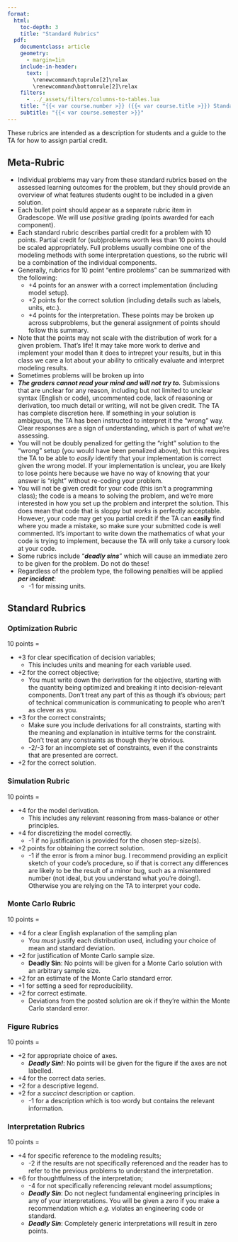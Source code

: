 ```yaml
---
format:
  html:
    toc-depth: 3
    title: "Standard Rubrics"
  pdf:
    documentclass: article
    geometry:
      - margin=1in  
    include-in-header:
      text: |
        \renewcommand\toprule[2]\relax
        \renewcommand\bottomrule[2]\relax
    filters:
      - ../_assets/filters/columns-to-tables.lua
    title: "{{< var course.number >}} ({{< var course.title >}}) Standard Rubric"
    subtitle: "{{< var course.semester >}}"
---
```


These rubrics are intended as a description for students and a guide to the TA for how to assign partial credit. 

## Meta-Rubric

- Individual problems may vary from these standard rubrics based on the assessed learning outcomes for the problem, but they should provide an overview of what features students ought to be included in a given solution.
- Each bullet point should appear as a separate rubric item in Gradescope. We will use *positive* grading (points awarded for each component).
- Each standard rubric describes partial credit for a problem with 10 points. Partial credit for (sub)problems worth less than 10 points should be scaled appropriately. Full problems usually combine one of the modeling methods with some interpretation questions, so the rubric will be a combination of the individual components.
- Generally, rubrics for 10 point "entire problems" can be summarized with the following:
    - +4 points for an answer with a correct implementation (including model setup).
    - +2 points for the correct solution (including details such as labels, units, etc.).
    - +4 points for the interpretation.
  These points may be broken up across subproblems, but the general assignment of points should follow this summary.
- Note that the points may not scale with the distribution of work for a given problem. That's life! It may take more work to derive and implement your model than it does to intrepret your results, but in this class we care a lot about your ability to critically evaluate and interpret modeling results.
- Sometimes problems will be broken up into 
- ***The graders cannot read your mind and will not try to.*** Submissions that are unclear for any reason, including but not limited to unclear syntax (English or code), uncommented code, lack of reasoning or derivation, too much detail or writing, will not be given credit. The TA has complete discretion here. If something in your solution is ambiguous, the TA has been instructed to interpret it the "wrong" way. Clear responses are a sign of understanding, which is part of what we're assessing.
- You will not be doubly penalized for getting the "right" solution to the "wrong" setup (you would have been penalized above), but this requires the TA to be able to *easily* identify that your implementation is correct given the wrong model. If your implementation is unclear, you are likely to lose points here because we have no way of knowing that your answer is "right" without re-coding your problem. 
- You will not be given credit for your code (this isn't a programming class); the code is a means to solving the problem, and we're more interested in how you set up the problem and interpret the solution.  This does mean that code that is sloppy but *works* is perfectly acceptable. However, your code may get you partial credit if the TA can **easily** find where you made a mistake, so make sure your submitted code is well commented. It's important to write down the mathematics of what your code is trying to implement, because the TA will only take a cursory look at your code.
- Some rubrics include "***deadly sins***" which will cause an immediate zero to be given for the problem. Do not do these!
- Regardless of the problem type, the following penalties will be applied ***per incident***:
    - -1 for missing units.

## Standard Rubrics

### Optimization Rubric

10 points =

- +3 for clear specification of decision variables;
    - This includes units and meaning for each variable used.
- +2 for the correct objective;
    - You must write down the derivation for the objective, starting with the quantity being optimized and breaking it into decision-relevant components. Don't treat any part of this as though it's obvious; part of technical communication is communicating to people who aren't as clever as you.
- +3 for the correct constraints;
    - Make sure you include derivations for all constraints, starting with the meaning and explanation in intuitive terms for the constraint. Don't treat any constraints as though they're obvious.
    - -2/-3 for an incomplete set of constraints, even if the constraints that are presented are correct.
- +2 for the correct solution.

### Simulation Rubric

10 points = 

- +4 for the model derivation.
    - This includes any relevant reasoning from mass-balance or other principles.
- +4 for discretizing the model correctly.
    - -1 if no justification is provided for the chosen step-size(s).
- +2 points for obtaining the correct solution.
    - -1 if the error is from a minor bug. I recommend providing an explicit sketch of your code's procedure, so if that is correct any differences are likely to be the result of a minor bug, such as a misentered number (not ideal, but you understand what you're doing!). Otherwise you are relying on the TA to interpret your code.

### Monte Carlo Rubric

10 points =

- +4 for a clear English explanation of the sampling plan
  - You *must* justify each distribution used, including your choice of mean and standard deviation.
- +2 for justification of Monte Carlo sample size.
  - **Deadly Sin**: No points will be given for a Monte Carlo solution with an arbitrary sample size.
- +2 for an estimate of the Monte Carlo standard error.
- +1 for setting a seed for reproducibility.
- +2 for correct estimate.
  - Deviations from the posted solution are ok if they're within the Monte Carlo standard error.

### Figure Rubrics

10 points = 

- +2 for appropriate choice of axes.
  - ***Deadly Sin!***: No points will be given for the figure if the axes are not labelled.
- +4 for the correct data series.
- +2 for a descriptive legend.
- +2 for a *succinct* description or caption.
  - -1 for a description which is too wordy but contains the relevant information.

### Interpretation Rubrics

10 points = 

- +4 for specific reference to the modeling results;
  - -2 if the results are not specifically referenced and the reader has to refer to the previous problems to understand the interpretation.
- +6 for thoughtfulness of the interpretation;
  - -4 for not specifically referencing relevant model assumptions;
  - ***Deadly Sin***: Do not neglect fundamental engineering principles in any of your interpretations. You will be given a zero if you make a recommendation which *e.g.* violates an engineering code or standard.
  - ***Deadly Sin***: Completely generic interpretations will result in zero points.

